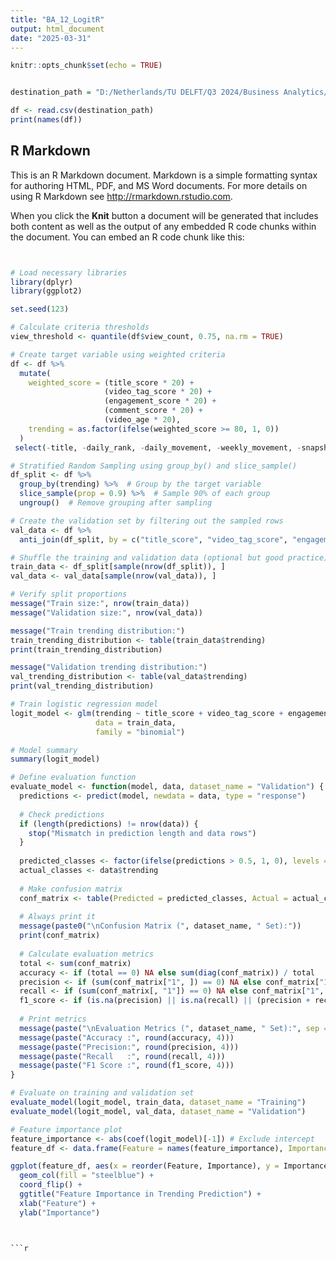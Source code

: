 ---
title: "BA_12_LogitR"
output: html_document
date: "2025-03-31"
---

```{r setup, include=FALSE}
knitr::opts_chunk$set(echo = TRUE)


destination_path = "D:/Netherlands/TU DELFT/Q3 2024/Business Analytics/R/trending_yt_videos_113_countries_model_training.csv"

df <- read.csv(destination_path)
print(names(df))

```

## R Markdown

This is an R Markdown document. Markdown is a simple formatting syntax for authoring HTML, PDF, and MS Word documents. For more details on using R Markdown see <http://rmarkdown.rstudio.com>.

When you click the **Knit** button a document will be generated that includes both content as well as the output of any embedded R code chunks within the document. You can embed an R code chunk like this:

```{r}

```




```{r }

```


```{r }
# Load necessary libraries
library(dplyr)
library(ggplot2)

set.seed(123)

# Calculate criteria thresholds
view_threshold <- quantile(df$view_count, 0.75, na.rm = TRUE)

# Create target variable using weighted criteria
df <- df %>%
  mutate(
    weighted_score = (title_score * 20) + 
                     (video_tag_score * 20) + 
                     (engagement_score * 20) + 
                     (comment_score * 20) +
                     (video_age * 20),
    trending = as.factor(ifelse(weighted_score >= 80, 1, 0))
  ) 
 select(-title, -daily_rank, -daily_movement, -weekly_movement, -snapshot_date, -view_count, -like_count, -comment_count, -video_tags, publish_date)

# Stratified Random Sampling using group_by() and slice_sample()
df_split <- df %>%
  group_by(trending) %>%  # Group by the target variable
  slice_sample(prop = 0.9) %>%  # Sample 90% of each group
  ungroup()  # Remove grouping after sampling

# Create the validation set by filtering out the sampled rows
val_data <- df %>%
  anti_join(df_split, by = c("title_score", "video_tag_score", "engagement_score", "comment_score", "video_age", "trending"))

# Shuffle the training and validation data (optional but good practice)
train_data <- df_split[sample(nrow(df_split)), ]
val_data <- val_data[sample(nrow(val_data)), ]

# Verify split proportions
message("Train size:", nrow(train_data))
message("Validation size:", nrow(val_data))

message("Train trending distribution:")
train_trending_distribution <- table(train_data$trending)
print(train_trending_distribution)

message("Validation trending distribution:")
val_trending_distribution <- table(val_data$trending)
print(val_trending_distribution)

# Train logistic regression model
logit_model <- glm(trending ~ title_score + video_tag_score + engagement_score + comment_score + video_age,
                   data = train_data,
                   family = "binomial")

# Model summary
summary(logit_model)

# Define evaluation function
evaluate_model <- function(model, data, dataset_name = "Validation") {
  predictions <- predict(model, newdata = data, type = "response")
  
  # Check predictions
  if (length(predictions) != nrow(data)) {
    stop("Mismatch in prediction length and data rows")
  }
  
  predicted_classes <- factor(ifelse(predictions > 0.5, 1, 0), levels = c(0, 1))
  actual_classes <- data$trending
  
  # Make confusion matrix
  conf_matrix <- table(Predicted = predicted_classes, Actual = actual_classes)
  
  # Always print it
  message(paste0("\nConfusion Matrix (", dataset_name, " Set):"))
  print(conf_matrix)
  
  # Calculate evaluation metrics
  total <- sum(conf_matrix)
  accuracy <- if (total == 0) NA else sum(diag(conf_matrix)) / total
  precision <- if (sum(conf_matrix["1", ]) == 0) NA else conf_matrix["1", "1"] / sum(conf_matrix["1", ])
  recall <- if (sum(conf_matrix[, "1"]) == 0) NA else conf_matrix["1", "1"] / sum(conf_matrix[, "1"])
  f1_score <- if (is.na(precision) || is.na(recall) || (precision + recall) == 0) NA else (2 * precision * recall) / (precision + recall)
  
  # Print metrics
  message(paste("\nEvaluation Metrics (", dataset_name, " Set):", sep = ""))
  message(paste("Accuracy :", round(accuracy, 4)))
  message(paste("Precision:", round(precision, 4)))
  message(paste("Recall   :", round(recall, 4)))
  message(paste("F1 Score :", round(f1_score, 4)))
}

# Evaluate on training and validation set
evaluate_model(logit_model, train_data, dataset_name = "Training")
evaluate_model(logit_model, val_data, dataset_name = "Validation")

# Feature importance plot
feature_importance <- abs(coef(logit_model)[-1]) # Exclude intercept
feature_df <- data.frame(Feature = names(feature_importance), Importance = feature_importance)

ggplot(feature_df, aes(x = reorder(Feature, Importance), y = Importance)) +
  geom_col(fill = "steelblue") +
  coord_flip() +
  ggtitle("Feature Importance in Trending Prediction") +
  xlab("Feature") +
  ylab("Importance")

```

```


```{r}


```

